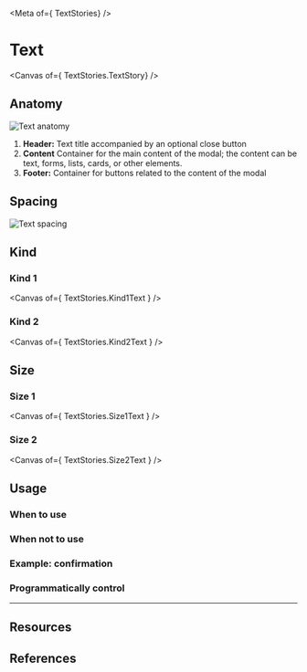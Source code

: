 

<Meta of={ TextStories} />

# Text

<!--Add a short sentence here describing the general use of this component.-->

<Canvas of={ TextStories.TextStory} />

## Anatomy

![Text anatomy](./docs/Text-anatomy.png)

<!-- Describe the various parts of the component here. Number them correctly as per the diagram.-->

1. **Header:** Text title accompanied by an optional close button
2. **Content** Container for the main content of the modal; the content can be text, forms, lists, cards, or other elements.
4. **Footer:** Container for buttons related to the content of the modal

## Spacing
![Text spacing](./docs/Text-spacing.png)

## Kind

### Kind 1
<!-- A line indicating what are the specific usages of kind 1 alone-->
<Canvas of={ TextStories.Kind1Text } />

### Kind 2
<!-- A line indicating what are the specific usages of kind 2 alone-->
<Canvas of={ TextStories.Kind2Text } />


## Size

### Size 1
<!-- A line indicating what are the specific usages of size 1 alone-->
<Canvas of={ TextStories.Size1Text } />


### Size 2
<!-- A line indicating what are the specific usages of size 2 alone-->
<Canvas of={ TextStories.Size2Text } />


## Usage

### When to use

### When not to use

### Example: confirmation

### Programmatically control


---
## Resources
<!-- Add links to external documentation to the underlying library, the HTMl tag, the typescript construct used - anything that will give developers more context.-->

## References
<!-- Add design and documentation references here. -->
